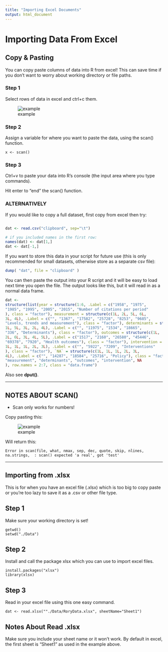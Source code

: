 ```yaml
---
title: "Importing Excel Documents"
output: html_document
---
```


# Importing Data From Excel

## Copy & Pasting

You can copy paste columns of data into R from excel! This can save time if you don't want to worry about working directory or file paths.

### Step 1

Select rows of data in excel and ctrl+c them.

![example](http://i.imgur.com/AguwQvC.png)

### Step 2

Assign a variable for where you want to paste the data, using the scan() function.

```
x <- scan()
```

### Step 3

Ctrl+v to paste your data into R's console (the input area where you type commands).

Hit enter to "end" the scan() function.


### ALTERNATIVELY

If you would like to copy a full dataset, first copy from excel then try:

```r

dat <- read.csv("clipboard", sep="\t")

# if you included names in the first row:
names(dat) <- dat[1,]
dat <- dat[-1,]

```
If you want to store this data in your script for future use (this is only recommended for small datasets, otherwise store as a separate csv file):

```r
dump( "dat", file = "clipboard" )
```

You can then paste the output into your R script and it will be easy to load next time you open the file. The output looks like this, but it will read in as a normal data frame.

```r
dat <- 
structure(list(year = structure(1:6, .Label = c("1958", "1975", 
"1985", "1995", "2005", "2015", "Number of citations per period"
), class = "factor"), measurement = structure(c(1L, 2L, 5L, 6L, 
3L, 4L), .Label = c("", "1367", "17582", "25728", "8253", "9685", 
"Levels, trends and measurement"), class = "factor"), determinants = structure(c(1L, 
1L, 5L, 3L, 2L, 4L), .Label = c("", "11975", "1534", "18665", 
"336", "Determinants"), class = "factor"), outcomes = structure(c(1L, 
2L, 6L, 3L, 4L, 5L), .Label = c("1517", "2160", "26580", "45446", 
"69378", "7920", "Health outcomes"), class = "factor"), intervention = structure(c(1L, 
1L, 1L, 1L, 2L, 3L), .Label = c("", "5922", "7209", "Interventions"
), class = "factor"), `NA` = structure(c(1L, 1L, 1L, 2L, 3L, 
4L), .Label = c("", "14287", "18584", "25716", "Policy"), class = "factor")), .Names = c("year", 
"measurement", "determinants", "outcomes", "intervention", NA
), row.names = 2:7, class = "data.frame")
```

Also see **dput()**.



------

## NOTES ABOUT SCAN()

* Scan only works for numbers! 

Copy pasting this:

![example](http://i.imgur.com/X9dgRk8.png)

Will return this: 

```
Error in scan(file, what, nmax, sep, dec, quote, skip, nlines, na.strings,  : scan() expected 'a real', got 'test'
```

------

## Importing from .xlsx

This is for when you have an excel file (.xlsx) which is too big to copy paste or you're too lazy to save it as a .csv or other file type.

## Step 1 

Make sure your working directory is set!

```
getwd()
setwd("./Data")
```

## Step 2 

Install and call the package xlsx which you can use to import excel files.

```
install.packages("xlsx")
library(xlsx)
```


## Step 3

Read in your excel file using this one easy command.

```
dat <- read.xlsx(""./Data/RoryData.xlsx", sheetName="Sheet1")
```


## Notes About Read  .xlsx #

Make sure you include your sheet name or it won't work. By default in excel, the first sheet is "Sheet1" as used in the example above.



